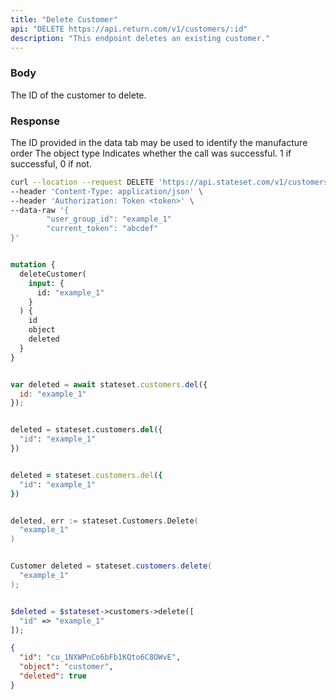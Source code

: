 ```yaml
---
title: "Delete Customer"
api: "DELETE https://api.return.com/v1/customers/:id"
description: "This endpoint deletes an existing customer."
---
```


### Body

<ParamField body="id" type="string">
  The ID of the customer to delete.
</ParamField>

### Response

<ResponseField name="id" type="string">
  The ID provided in the data tab may be used to identify the manufacture order
</ResponseField>

<ResponseField name="object" type="string">
  The object type
</ResponseField>

<ResponseField name="success" type="number">
  Indicates whether the call was successful. 1 if successful, 0 if not.
</ResponseField>

<RequestExample>

```bash cURL
curl --location --request DELETE 'https://api.stateset.com/v1/customers/:id' \
--header 'Content-Type: application/json' \
--header 'Authorization: Token <token>' \
--data-raw '{
		"user_group_id": "example_1"
		"current_token": "abcdef"
}'
```

```graphQL GraphQL

mutation {
  deleteCustomer(
    input: {
      id: "example_1"
    }
  ) {
    id
    object
    deleted
  }
}

```

```js Node.js

var deleted = await stateset.customers.del({
  id: "example_1"
});

```

```python Python

deleted = stateset.customers.del({
  "id": "example_1"
})

```

```ruby Ruby

deleted = stateset.customers.del({
  "id": "example_1"
})

```

```go Go

deleted, err := stateset.Customers.Delete(
  "example_1"
)

```

```java Java

Customer deleted = stateset.customers.delete(
  "example_1"
);

```

```php PHP

$deleted = $stateset->customers->delete([
  "id" => "example_1"
]);

```


</RequestExample>

<ResponseExample>

```json Response
{
  "id": "cu_1NXWPnCo6bFb1KQto6C8OWvE",
  "object": "customer",
  "deleted": true
}
```

</ResponseExample>